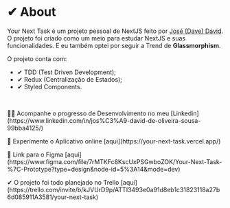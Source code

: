 
<Banner />

# ✔ About

Your Next Task é um projeto pessoal de NextJS feito por [José (Dave) David](https://github.com/DaveJosef).
O projeto foi criado como um meio para estudar NextJS e suas funcionalidades. E eu também optei por seguir a Trend de **Glassmorphism**.

O projeto conta com:
- ✔ TDD (Test Driven Development);
- ✔ Redux (Centralização de Estados);
- ✔ Styled Components.
<br />
<p>👨‍💻 Acompanhe o progresso de Desenvolvimento no meu [Linkedin](https://www.linkedin.com/in/jos%C3%A9-david-de-oliveira-sousa-99bba4125/)</p>
<p>🔺 Experimente o Aplicativo online [aqui](https://your-next-task.vercel.app/)</p>
<p>📐 Link para o Figma [aqui](https://www.figma.com/file/7rMTKFc8KscUxPSGwboZOK/Your-Next-Task-%7C-Prototype?type=design&node-id=5%3A14&mode=dev)</p>
<p>✔ O projeto foi todo planejado no Trello [aqui](https://trello.com/invite/b/kJVUrD9p/ATTI3493e0a91d8eb1c31823118a27b6d085911A3581/your-next-task)</p>
